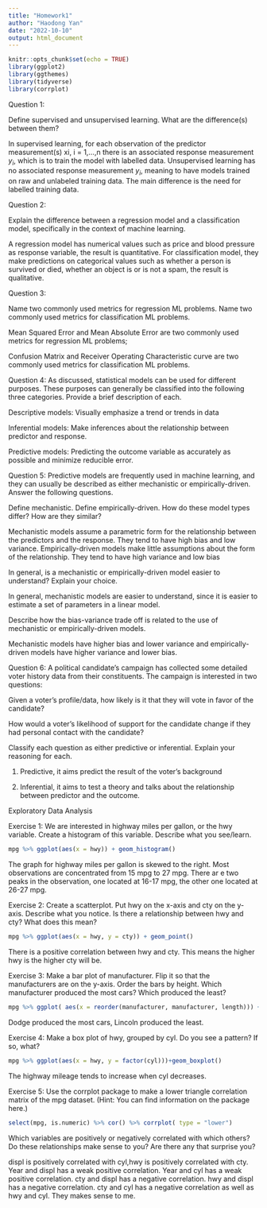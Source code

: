 ---
title: "Homework1"
author: "Haodong Yan"
date: "2022-10-10"
output: html_document
---

```{r setup, include=FALSE}
knitr::opts_chunk$set(echo = TRUE)
library(ggplot2)
library(ggthemes)
library(tidyverse)
library(corrplot)
```
Question 1:  

Define supervised and unsupervised learning. What are the difference(s) between them?  

In supervised learning, for each observation of the
predictor measurement(s) xi, i = 1,...,n there is an associated response measurement $y_i$, which is to train the model with labelled data.
Unsupervised learning has no associated response measurement $y_i$, meaning to have models trained on raw and unlabeled training data. The main difference is the need for labelled training data.


Question 2:  

Explain the difference between a regression model and a classification model, specifically in the context of machine learning.

A regression model has numerical values such as price and blood pressure as response variable, the result is quantitative. For classification model, they make predictions on categorical values such as whether a person is survived or died, whether an object is or is not a spam, the result is qualitative.


Question 3:

Name two commonly used metrics for regression ML problems. Name two commonly used metrics for classification ML problems.

Mean Squared Error and Mean Absolute Error are two commonly used metrics for regression ML problems;

Confusion Matrix and Receiver Operating Characteristic curve are two commonly used metrics for classification ML problems.


Question 4:
As discussed, statistical models can be used for different purposes. These purposes can generally be classified into the following three categories. Provide a brief description of each.

Descriptive models: Visually emphasize a trend or trends in data

Inferential models: Make inferences about the relationship between predictor and response. 

Predictive models: Predicting the outcome variable as accurately as possible and minimize reducible error.

Question 5:
Predictive models are frequently used in machine learning, and they can usually be described as either mechanistic or empirically-driven. Answer the following questions.

Define mechanistic. Define empirically-driven. How do these model types differ? How are they similar?

Mechanistic models assume a parametric form for the relationship between the predictors and the response. They tend to have high bias and low variance. Empirically-driven models make little assumptions about the form of the relationship. They tend to have high variance and low bias

In general, is a mechanistic or empirically-driven model easier to understand? Explain your choice.

In general, mechanistic models are easier to understand, since it is easier to estimate a set of parameters in a linear model.

Describe how the bias-variance trade off is related to the use of mechanistic or empirically-driven models.

Mechanistic models have higher bias and lower variance and empirically-driven models have higher variance and lower bias.


Question 6:
A political candidate’s campaign has collected some detailed voter history data from their constituents. The campaign is interested in two questions:

Given a voter’s profile/data, how likely is it that they will vote in favor of the candidate?

How would a voter’s likelihood of support for the candidate change if they had personal contact with the candidate?

Classify each question as either predictive or inferential. Explain your reasoning for each.

1. Predictive, it aims predict the result of the voter's background

2. Inferential, it aims to test a theory and talks about the relationship between predictor and the outcome.


Exploratory Data Analysis

Exercise 1:
We are interested in highway miles per gallon, or the hwy variable. Create a histogram of this variable. Describe what you see/learn.

```{r}
mpg %>% ggplot(aes(x = hwy)) + geom_histogram()
```
The graph for highway miles per gallon is skewed to the right. Most observations are concentrated from 15 mpg to 27 mpg. There ar e two peaks in the observation, one located at 16-17 mpg, the other one located at 26-27 mpg.

Exercise 2:
Create a scatterplot. Put hwy on the x-axis and cty on the y-axis. Describe what you notice. Is there a relationship between hwy and cty? What does this mean?

```{r}
mpg %>% ggplot(aes(x = hwy, y = cty)) + geom_point()
```
There is a positive correlation between hwy and cty. This means the higher hwy is the higher cty will be.

Exercise 3:
Make a bar plot of manufacturer. Flip it so that the manufacturers are on the y-axis. Order the bars by height. Which manufacturer produced the most cars? Which produced the least?

```{r}
mpg %>% ggplot( aes(x = reorder(manufacturer, manufacturer, length))) + geom_bar() + coord_flip()
```
Dodge produced the most cars, Lincoln produced the least.


Exercise 4:
Make a box plot of hwy, grouped by cyl. Do you see a pattern? If so, what?

```{r}
mpg %>% ggplot(aes(x = hwy, y = factor(cyl)))+geom_boxplot()
```
The highway mileage tends to increase when cyl decreases. 

Exercise 5:
Use the corrplot package to make a lower triangle correlation matrix of the mpg dataset. (Hint: You can find information on the package here.)

```{r}
select(mpg, is.numeric) %>% cor() %>% corrplot( type = "lower")
```

Which variables are positively or negatively correlated with which others? Do these relationships make sense to you? Are there any that surprise you?

displ is positively correlated with cyl,hwy is positively correlated with cty. Year and displ has a weak positive correlation. Year and cyl has a weak positive correlation. cty and displ has a negative correlation. hwy and displ has a negative correlation. cty and cyl has a negative correlation as well as hwy and cyl. They makes sense to me.